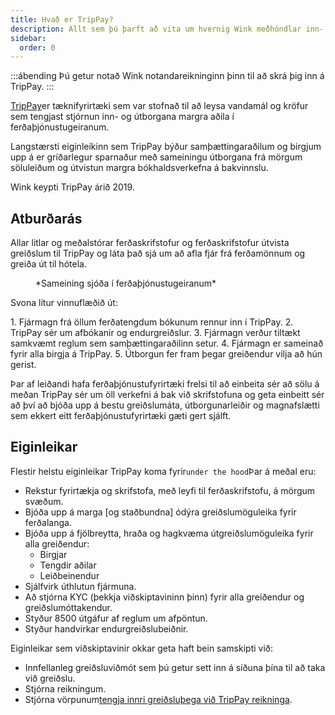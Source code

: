 ```yaml
---
title: Hvað er TripPay?
description: Allt sem þú þarft að vita um hvernig Wink meðhöndlar inn- og útborganir.
sidebar:
  order: 0
---
```


:::ábending
Þú getur notað Wink notandareikninginn þinn til að skrá þig inn á TripPay.
:::

[TripPay](https://pay.wink.travel)er tæknifyrirtæki sem var stofnað til að leysa vandamál og kröfur sem tengjast stjórnun inn- og útborgana margra aðila í ferðaþjónustugeiranum.

Langstærsti eiginleikinn sem TripPay býður samþættingaraðilum og birgjum upp á er gríðarlegur sparnaður með sameiningu útborgana frá mörgum söluleiðum og útvistun margra bókhaldsverkefna á bakvinnslu.

Wink keypti TripPay árið 2019.

## Atburðarás

Allar litlar og meðalstórar ferðaskrifstofur og ferðaskrifstofur útvista greiðslum til TripPay og láta það sjá um að afla fjár frá ferðamönnum og greiða út til hótela.

<figure>
  <CloudinaryImage width="700" height="525" resize="scale" quality="best" alt="Sameining TripPay sjóða" src="academy/funds-consolidation" errorImage="noimage_opaque_nyrtl0.png" />

  <figcaption>*Sameining sjóða í ferðaþjónustugeiranum*</figcaption>
</figure>


Svona lítur vinnuflæðið út:

<Steps>
  1. Fjármagn frá öllum ferðatengdum bókunum rennur inn í TripPay.
  2. TripPay sér um afbókanir og endurgreiðslur.
  3. Fjármagn verður tiltækt samkvæmt reglum sem samþættingaraðilinn setur.
  4. Fjármagn er sameinað fyrir alla birgja á TripPay.
  5. Útborgun fer fram þegar greiðendur vilja að hún gerist.
</Steps>


Þar af leiðandi hafa ferðaþjónustufyrirtæki frelsi til að einbeita sér að sölu á meðan TripPay sér um öll verkefni á bak við skrifstofuna og geta einbeitt sér að því að bjóða upp á bestu greiðslumáta, útborgunarleiðir og magnafslætti sem ekkert eitt ferðaþjónustufyrirtæki gæti gert sjálft.

## Eiginleikar

Flestir helstu eiginleikar TripPay koma fyrir`under the hood`Þar á meðal eru:

* Rekstur fyrirtækja og skrifstofa, með leyfi til ferðaskrifstofu, á mörgum svæðum.
* Bjóða upp á marga \[og staðbundna] ódýra greiðslumöguleika fyrir ferðalanga.
* Bjóða upp á fjölbreytta, hraða og hagkvæma útgreiðslumöguleika fyrir alla greiðendur:
  * Birgjar
  * Tengdir aðilar
  * Leiðbeinendur
* Sjálfvirk úthlutun fjármuna.
* Að stjórna KYC (þekkja viðskiptavininn þinn) fyrir alla greiðendur og greiðslumóttakendur.
* Styður 8500 útgáfur af reglum um afpöntun.
* Styður handvirkar endurgreiðslubeiðnir.

Eiginleikar sem viðskiptavinir okkar geta haft bein samskipti við:

* Innfellanleg greiðsluviðmót sem þú getur sett inn á síðuna þína til að taka við greiðslu.
* Stjórna reikningum.
* Stjórna vörpunum[tengja innri greiðsluþega við TripPay reikninga](/payment/mapping).

